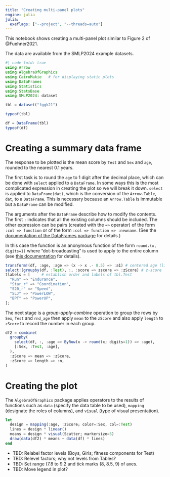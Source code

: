 ```yaml
---
title: "Creating multi-panel plots"
engine: julia
julia:
  exeflags: ["--project", "--threads=auto"]
---
```


This notebook shows creating a multi-panel plot similar to Figure 2 of @Fuehner2021.

The data are available from the SMLP2024 example datasets.

```julia
#| code-fold: true
using Arrow
using AlgebraOfGraphics
using CairoMakie   # for displaying static plots
using DataFrames
using Statistics
using StatsBase
using SMLP2024: dataset
```

```julia
tbl = dataset("fggk21")
```

```julia
typeof(tbl)
```

```julia
df = DataFrame(tbl)
typeof(df)
```

# Creating a summary data frame

The response to be plotted is the mean score by `Test` and `Sex` and `age`, rounded to the nearest 0.1 years.

The first task is to round the `age` to 1 digit after the decimal place, which can be done with `select` applied to a `DataFrame`.
In some ways this is the most complicated expression in creating the plot so we will break it down.
`select` is applied to `DataFrame(dat)`, which is the conversion of the `Arrow.Table`, `dat`, to a `DataFrame`.
This is necessary because an `Arrow.Table` is immutable but a `DataFrame` can be modified.

The arguments after the `DataFrame` describe how to modify the contents.
The first `:` indicates that all the existing columns should be included.
The other expression can be pairs (created with the `=>` operator) of the form `:col => function` or of the form `:col => function => :newname`.
(See the [documentation of the DataFrames package](http://juliadata.github.io/DataFrames.jl/stable/) for details.)

In this case the function is an anonymous function of the form `round.(x, digits=1)` where "dot-broadcasting" is used to apply to the entire column (see [this documentation](https://docs.julialang.org/en/v1/manual/functions/#man-vectorized) for details).

```julia
transform!(df, :age, :age => (x -> x .- 8.5) => :a1) # centered age (linear)
select!(groupby(df, :Test), :, :score => zscore => :zScore) # z-score
tlabels = [     # establish order and labels of tbl.Test
  "Run" => "Endurance",
  "Star_r" => "Coordination",
  "S20_r" => "Speed",
  "SLJ" => "PowerLOW",
  "BPT" => "PowerUP",
];
```

The next stage is a *group-apply-combine* operation to group the rows by `Sex`, `Test` and `rnd_age` then apply `mean` to the `zScore` and also apply `length` to `zScore` to record the number in each group.

```julia
df2 = combine(
  groupby(
    select(df, :, :age => ByRow(x -> round(x; digits=1)) => :age),
    [:Sex, :Test, :age],
  ),
  :zScore => mean => :zScore,
  :zScore => length => :n,
)
```

# Creating the plot

The `AlgebraOfGraphics` package applies operators to the results of functions such as `data` (specify the data table to be used), `mapping` (designate the roles of columns), and `visual` (type of visual presentation).

```julia
let
  design = mapping(:age, :zScore; color=:Sex, col=:Test)
  lines = design * linear()
  means = design * visual(Scatter; markersize=5)
  draw(data(df2) * means + data(df) * lines)
end
```

  - TBD: Relabel factor levels (Boys, Girls; fitness components for Test)
  - TBD: Relevel factors; why not levels from Tables?
  - TBD: Set range (7.8 to 9.2 and tick marks (8, 8.5, 9) of axes.
  - TBD: Move legend in plot?

::: {#refs}
:::
